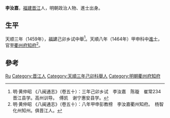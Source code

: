 '''李汝嘉'''，[[福建|福建]][[晋江|晋江]]人，明朝政治人物、進士出身。

== 生平 ==
天顺三年（1459年），[[福建|福建]]己卯乡试中舉<ref>明·黄仲昭 《八闽通志》（卷五十）：三年己卯乡试　李汝嘉　陈璇　崔常234晋江县学。高州训导。　傅凯　谢宁惠安县学。</ref>。天順八年（1464年）甲申科中[[進士|進士]]，官至[[衢州府|衢州府]][[知府|知府]]<ref>明·黄仲昭 《八闽通志》（卷五十）：八年甲申彭教榜　李汝嘉衢州知府。　杨智化州知州。俱晋江人。</ref>。

== 參考 ==
{{Reflist}}

{{天順八年甲申科殿試金榜}}

{{Authority control}}

{{DEFAULTSORT:Li李}}
[[Category:李姓|Ru]]
[[Category:晋江人|Category:晋江人]]
[[Category:天順三年己卯科舉人|Category:天順三年己卯科舉人]]
[[Category:明朝衢州府知府|Category:明朝衢州府知府]]


{{明朝人物小作品}}